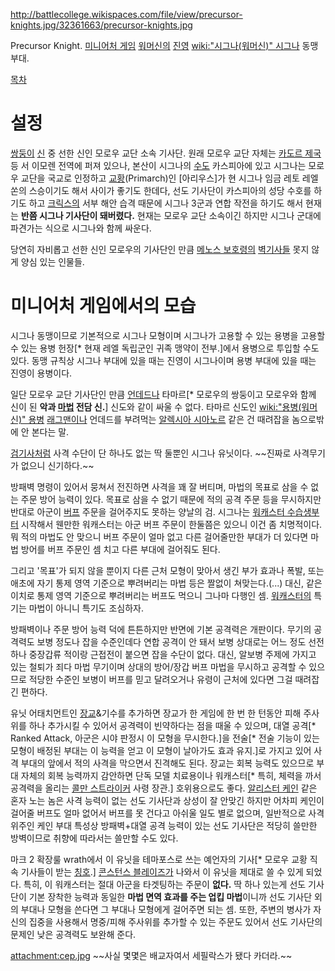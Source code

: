 http://battlecollege.wikispaces.com/file/view/precursor-knights.jpg/32361663/precursor-knights.jpg

Precursor Knight. [[미니어처 게임]] [[워머신]]의 [[진영]] [[wiki:"시그나(워머신)" 시그나]] 동맹 부대.

[[목차]]
= 설정 =
[[쌍둥이]] [[신]] 중 선한 신인 모로우 교단 소속 기사단. 원래 모로우 교단 자체는 [[카도르 제국]] 등 서 이모렌 전역에 퍼져 있으나, 본산이 시그나의 [[수도]] 카스피아에 있고 시그나는 모로우 교단을 국교로 인정하고 [[교황]](Primarch)인 [아리우스]가 현 시그나 임금 레토 레엘쏜의 스승이기도 해서 사이가 좋기도 한데다, 선도 기사단이 카스피아의 성당 수호를 하기도 하고 [[크릭스]]의 서부 해안 습격 때문에 시그나 3군과 연합 작전을 하기도 해서 현재는 '''반쯤 시그나 기사단이 돼버렸다.''' 현재는 모로우 교단 소속이긴 하지만 시그나 군대에 파견가는 식으로 시그나와 함께 싸운다.

당연히 자비롭고 선한 신인 모로우의 기사단인 만큼 [[메노스 보호령]]의 [[벽기사]]들 못지 않게 양심 있는 인물들. 


= 미니어처 게임에서의 모습 =
시그나 동맹이므로 기본적으로 시그나 모형이며 시그나가 고용할 수 있는 용병을 고용할 수 있는 용병 헌장[* 현재 레엘 독립군인 귀족 맹약이 전부.]에서 용병으로 투입할 수도 있다. 동맹 규칙상 시그나 부대에 있을 때는 진영이 시그나이며 용병 부대에 있을 때는 진영이 용병이다.

일단 모로우 교단 기사단인 만큼 [[언데드]]나 타마르[* 모로우의 쌍둥이고 모로우와 함께 신이 된 '''악과 [[마법]] 전담 신.'''] 신도와 같이 싸울 수 없다. 타마르 신도인 [[wiki:"용병(워머신)" 용병]] [[래그맨]]이나 언데드를 부려먹는 [[알렉시아 시아노르]] 같은 건 때려잡을 놈으로밖에 안 본다는 말.

[[검기사]]처럼 사격 수단이 단 하나도 없는 딱 둘뿐인 시그나 유닛이다. ~~진짜로 사격무기가 없으니 신기하다.~~

방패벽 명령이 있어서 뭉쳐서 전진하면 사격을 꽤 잘 버티며, 마법의 목표로 삼을 수 없는 주문 방어 능력이 있다. 목표로 삼을 수 없기 때문에 적의 공격 주문 등을 무시하지만 반대로 아군이 [[버프]] 주문을 걸어주지도 못하는 양날의 검. 시그나는 [[워캐스터 수습생]]부터 시작해서 웬만한 워캐스터는 아군 버프 주문이 한둘쯤은 있으니 이건 좀 치명적이다. 뭐 적의 마법도 안 맞으니 버프 주문이 얼마 없고 다른 걸어줄만한 부대가 더 있다면 마법 방어를 버프 주문인 셈 치고 다른 부대에 걸어줘도 된다.

그리고 '목표'가 되지 않을 뿐이지 다른 근처 모형이 맞아서 생긴 부가 효과나 폭발, 또는 애초에 자기 통제 영역 기준으로 뿌려버리는 마법 등은 짤없이 쳐맞는다.(...) 대신, 같은 이치로 통제 영역 기준으로 뿌려버리는 버프도 먹으니 그나마 다행인 셈. [[워캐스터]]의 특기는 마법이 아니니 특기도 조심하자.

방패벽이나 주문 방어 능력 덕에 튼튼하지만 반면에 기본 공격력은 개판이다. 무기의 공격력도 보병 정도나 잡을 수준인데다 연합 공격이 안 돼서 보병 상대로는 어느 정도 선전하나 중장갑류 적이랑 근접전이 붙으면 잡을 수단이 없다. 대신, 알보병 주제에 가지고 있는 철퇴가 죄다 마법 무기이며 상대의 방어/장갑 버프 마법을 무시하고 공격할 수 있으므로 적당한 수준인 보병이 버프를 믿고 달려오거나 유령이 근처에 있다면 그걸 때려잡긴 편하다.

유닛 어태치먼트인 [[장교]]&기수를 추가하면 장교가 한 게임에 한 번 한 턴동안 피해 주사위를 하나 추가시킬 수 있어서 공격력이 빈약하다는 점을 때울 수 있으며, 대열 공격[* Ranked Attack, 아군은 시야 판정시 이 모형을 무시한다.]을 전술[* 전술 기능이 있는 모형이 배정된 부대는 이 능력을 얻고 이 모형이 날아가도 효과 유지.]로 가지고 있어 사격 부대의 앞에서 적의 사격을 막으면서 진격해도 된다. 장교는 회복 능력도 있으므로 부대 자체의 회복 능력까지 감안하면 단독 모델 치료용이나 워캐스터[* 특히, 체력을 까서 공격력을 올리는 [[콜만 스트라이커]] 사령 장관.] 호위용으로도 좋다. [[알리스터 케인]] 같은 혼자 노는 놈은 사격 능력이 없는 선도 기사단과 상성이 잘 안맞긴 하지만 어차피 케인이 걸어줄 버프도 얼마 없어서 버프를 못 건다고 아쉬울 일도 별로 없으며, 일반적으로 사격 위주인 케인 부대 특성상 방패벽+대열 공격 능력이 있는 선도 기사단은 적당히 쓸만한 방벽이므로 취향에 따라서는 쓸만할 수도 있다.

마크 2 확장룰 wrath에서 이 유닛을 테마포스로 쓰는 예언자의 기사[* 모로우 교황 직속 기사들이 받는 [[칭호]].] [[콘스턴스 블레이즈]]가 나와서 이 유닛을 제대로 쓸 수 있게 되었다. 특히, 이 워캐스터는 절대 아군을 타겟팅하는 주문이 '''없다.''' 딱 하나 있는게 선도 기사단이 기본 장착한 능력과 동일한 '''마법 면역 효과를 주는 업킵 마법'''이니까 선도 기사단 외의 부대나 모형을 쓴다면 그 부대나 모형에게 걸어주면 되는 셈. 또한, 주변의 병사가 자신의 집중을 사용해서 명중/피해 주사위를 추가할 수 있는 주문도 있어서 선도 기사단의 문제인 낮은 공격력도 보완해 준다.


attachment:cep.jpg
~~사실 몇몇은 배교자여서 세필락스가 됐다 카더라.~~

